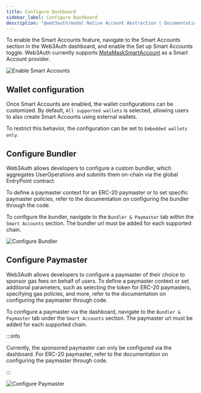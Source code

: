 ```yaml
---
title: Configure Dashboard
sidebar_label: Configure Dashboard
description: "@web3auth/modal Native Account Abstraction | Documentation - Web3Auth"
---
```


To enable the Smart Accounts feature, navigate to the Smart Accounts section in the Web3Auth
dashboard, and enable the Set up Smart Accounts toggle. Web3Auth currently supports
[MetaMaskSmartAccount](https://docs.gator.metamask.io/how-to/create-delegator-account#create-a-metamasksmartaccount)
as a Smart Account provider.

![Enable Smart Accounts](/images/dashboard/smart-account/enable-smart-account.jpeg)

## Wallet configuration

Once Smart Accounts are enabled, the wallet configurations can be customized. By default,
`All supported wallets` is selected, allowing users to also create Smart Accounts using external
wallets.

To restrict this behavior, the configuration can be set to `Embedded wallets only`.

## Configure Bundler

Web3Auth allows developers to configure a custom bundler, which aggregates UserOperations and
submits them on-chain via the global EntryPoint contract.

To define a paymaster context for an ERC-20 paymaster or to set specific paymaster policies, refer
to the documentation on configuring the bundler through the code.

To configure the bundler, navigate to the `Bundler & Paymaster` tab within the `Smart Accounts`
section. The bundler url must be added for each supported chain.

![Configure Bundler](/images/dashboard/smart-account/configure-bundler.jpeg)

## Configure Paymaster

Web3Auth allows developers to configure a paymaster of their choice to sponsor gas fees on behalf of
users. To define a paymaster context or set additional parameters, such as selecting the token for
ERC-20 paymasters, specifying gas policies, and more, refer to the documentation on configuring the
paymaster through code.

To configure a paymaster via the dashboard, navigate to the `Bundler & Paymaster` tab under the
`Smart Accounts` section. The paymaster url must be added for each supported chain.

:::info

Currently, the sponsored paymaster can only be configured via the dashboard. For ERC-20 paymaster,
refer to the documentation on configuring the paymaster through code.

:::

![Configure Paymaster](/images/dashboard/smart-account/configure-paymaster.jpeg)
